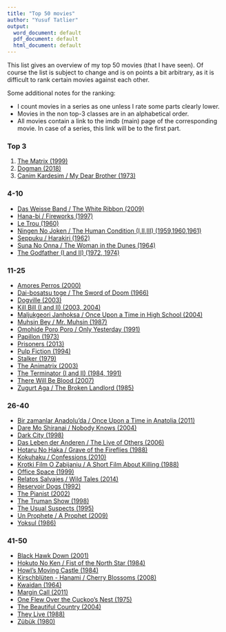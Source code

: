 ---
title: "Top 50 movies"
author: "Yusuf Tatlier"
output:
  word_document: default
  pdf_document: default
  html_document: default
---



This list gives an overview of my top 50 movies (that I have seen). Of course the list is subject to change and is on points a bit arbitrary, as it is difficult to rank certain movies against each other.

Some additional notes for the ranking:

* I count movies in a series as one unless I rate some parts clearly lower.
* Movies in the non top-3 classes are in an alphabetical order.
* All movies contain a link to the imdb (main) page of the corresponding movie. In case of a series, this link will be to the first part.

### Top 3


1. [The Matrix (1999)](https://www.imdb.com/title/tt0133093/)
2. [Dogman (2018)](https://www.imdb.com/title/tt6768578/)
3. [Canim Kardesim / My Dear Brother (1973)](https://www.imdb.com/title/tt0267351/?ref_=nv_sr_srsg_0)


### 4-10

* [Das Weisse Band / The White Ribbon (2009)](https://www.imdb.com/title/tt1149362/?ref_=nv_sr_srsg_0)
* [Hana-bi / Fireworks (1997)](https://www.imdb.com/title/tt0119250/?ref_=nv_sr_srsg_0)
* [Le Trou (1960)](https://www.imdb.com/title/tt0054407/?ref_=nv_sr_srsg_0)
* [Ningen No Joken / The Human Condition (I,II,III) (1959,1960,1961)](https://www.imdb.com/title/tt0053114/?ref_=nv_sr_srsg_0)
* [Seppuku / Harakiri (1962)](https://www.imdb.com/title/tt0056058/?ref_=nv_sr_srsg_0)
* [Suna No Onna / The Woman in the Dunes (1964)](https://www.imdb.com/title/tt0058625/?ref_=nv_sr_srsg_2)
* [The Godfather (I and II) (1972, 1974)](https://www.imdb.com/title/tt0068646/?ref_=nv_sr_srsg_0)


### 11-25


* [Amores Perros (2000)](https://www.imdb.com/title/tt0245712/?ref_=nv_sr_srsg_0)
* [Dai-bosatsu toge / The Sword of Doom (1966)](https://www.imdb.com/title/tt0060277/?ref_=nv_sr_srsg_0)
* [Dogville (2003)](https://www.imdb.com/title/tt0276919/?ref_=nv_sr_srsg_0)
* [Kill Bill (I and II) (2003, 2004)](https://www.imdb.com/title/tt0266697/?ref_=nv_sr_srsg_0)
* [Maljukgeori Janhoksa / Once Upon a Time in High School (2004)](https://www.imdb.com/title/tt0390205/?ref_=fn_al_tt_1)
* [Muhsin Bey / Mr. Muhsin (1987)](https://www.imdb.com/title/tt0184756/?ref_=nv_sr_srsg_0)
* [Omohide Poro Poro / Only Yesterday (1991)](https://www.imdb.com/title/tt0102587/?ref_=nv_sr_srsg_0)
* [Papillon (1973)](https://www.imdb.com/title/tt0070511/?ref_=nv_sr_srsg_3)
* [Prisoners (2013)](https://www.imdb.com/title/tt1392214/?ref_=nv_sr_srsg_0)
* [Pulp Fiction (1994)](https://www.imdb.com/title/tt0110912/?ref_=nv_sr_srsg_0)
* [Stalker (1979)](https://www.imdb.com/title/tt0079944/?ref_=nv_sr_srsg_0)
* [The Animatrix (2003)](https://www.imdb.com/title/tt0328832/?ref_=nv_sr_srsg_0)
* [The Terminator (I and II) (1984, 1991)](https://www.imdb.com/title/tt0088247/?ref_=fn_tt_tt_1)
* [There Will Be Blood (2007)](https://www.imdb.com/title/tt0469494/?ref_=nv_sr_srsg_0)
* [Zugurt Aga / The Broken Landlord (1985)](https://www.imdb.com/title/tt0201368/?ref_=nv_sr_srsg_0)


### 26-40

* [Bir zamanlar Anadolu'da / Once Upon a Time in Anatolia (2011)](https://www.imdb.com/title/tt1827487/?ref_=fn_al_tt_1)
* [Dare Mo Shiranai / Nobody Knows (2004)](https://www.imdb.com/title/tt0408664/?ref_=nv_sr_srsg_0)
* [Dark City (1998)](https://www.imdb.com/title/tt0118929/?ref_=nv_sr_srsg_0)
* [Das Leben der Anderen / The Live of Others (2006)](https://www.imdb.com/title/tt0405094/?ref_=nv_sr_srsg_0)
* [Hotaru No Haka / Grave of the Fireflies (1988)](https://www.imdb.com/title/tt0095327/?ref_=nv_sr_srsg_0)
* [Kokuhaku / Confessions (2010)](https://www.imdb.com/title/tt1590089/?ref_=nv_sr_srsg_0)
* [Krotki Film O Zabijaniu / A Short Film About Killing (1988)](https://www.imdb.com/title/tt0095468/)
* [Office Space (1999)](https://www.imdb.com/title/tt0151804/?ref_=nv_sr_srsg_0)
* [Relatos Salvajes / Wild Tales (2014)](https://www.imdb.com/title/tt3011894/?ref_=nv_sr_srsg_0)
* [Reservoir Dogs (1992)](https://www.imdb.com/title/tt0105236/?ref_=nv_sr_srsg_0)
* [The Pianist (2002)](https://www.imdb.com/title/tt0253474/?ref_=nv_sr_srsg_0)
* [The Truman Show (1998)](https://www.imdb.com/title/tt0120382/?ref_=nv_sr_srsg_0)
* [The Usual Suspects (1995)](https://www.imdb.com/title/tt0114814/?ref_=nv_sr_srsg_0)
* [Un Prophete / A Prophet (2009)](https://www.imdb.com/title/tt1235166/?ref_=nv_sr_srsg_0)
* [Yoksul (1986)](https://www.imdb.com/title/tt0253966/?ref_=nv_sr_srsg_0)

### 41-50

* [Black Hawk Down (2001)](https://www.imdb.com/title/tt0265086/?ref_=nv_sr_srsg_0)
* [Hokuto No Ken / Fist of the North Star (1984)](https://www.imdb.com/title/tt0142371/?ref_=nv_sr_srsg_1)
* [Howl's Moving Castle (1984)](https://www.imdb.com/title/tt0347149/?ref_=ttls_li_tt)
* [Kirschbl&uuml;ten - Hanami / Cherry Blossoms (2008)](https://www.imdb.com/title/tt0910559/?ref_=nv_sr_srsg_0)
* [Kwaidan (1964)](https://www.imdb.com/title/tt0058279/?ref_=nv_sr_srsg_0)
* [Margin Call (2011)](https://www.imdb.com/title/tt1615147/)
* [One Flew Over the Cuckoo's Nest (1975)](https://www.imdb.com/title/tt0073486/?ref_=nv_sr_srsg_0)
* [The Beautiful Country (2004)](https://www.imdb.com/title/tt0273108/)
* [They Live (1988)](https://www.imdb.com/title/tt0096256/?ref_=nv_sr_srsg_0)
* [Z&uuml;b&uuml;k (1980)](https://www.imdb.com/title/tt0253991/?ref_=nv_sr_srsg_0)
